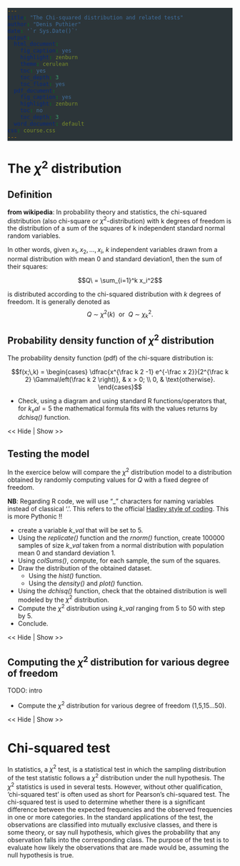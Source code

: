 ```yaml
---
title: "The Chi-squared distribution and related tests"
author: "Denis Puthier"
date: '`r Sys.Date()`'
output:
  html_document:
    fig_caption: yes
    highlight: zenburn
    theme: cerulean
    toc: yes
    toc_depth: 3
    toc_float: yes
  pdf_document:
    fig_caption: yes
    highlight: zenburn
    toc: no
    toc_depth: 3
  word_document: default
css: course.css
---
```



<script type="">
    $(function() {
        $(".hideshow").click(function() {
                $(this).parent().find(".exo_code").toggle();
        });
            
    })
</script>

<style>
.exo_code {
  display:none;
}

pre  {
  background-color: #2C3539!important;
  color: white;
} 

pre.text {
  background-color: #2C3539 !important;
}

hr {
  color: grey !important;
}


hr {
  color: grey !important;
}
</style>



# The 	$\chi^2$ distribution

## Definition

**from wikipedia**: In probability theory and statistics, the chi-squared distribution (also chi-square or $\chi^2$-distribution) with k degrees of freedom is the distribution of a sum of the squares of k independent standard normal random variables.

In other words, given  $x_1, x_2, ... , x_i$, $k$ independent variables drawn from a normal distribution  with mean 0 and standard deviation1, then the sum of their squares:

$$Q\ = \sum_{i=1}^k x_i^2$$

is distributed according to the chi-squared distribution with $k$ degrees of freedom. It is generally denoted as 
$$Q\ \sim\ \chi^2(k)\ \ \text{or}\ \ Q\ \sim\ \chi^2_k .$$

## Probability density function of $\chi^2$ distribution 

The probability density function (pdf) of the chi-square distribution is:

$$f(x;\,k) =
\begin{cases}
  \dfrac{x^{\frac k 2 -1} e^{-\frac x 2}}{2^{\frac k 2} \Gamma\left(\frac k 2 \right)},  & x > 0; \\ 0, & \text{otherwise}.
\end{cases}$$


<div class="exo">
- Check, using a diagram and using standard R functions/operators that, for $k_val=5$ the mathematical formula fits with the values returns by *dchisq()* function.
</div>
<div class="hideshow"> << Hide | Show >> </div>
<div class="exo_code">
```r
k_val <- 5
x <- 0:30
denom = (2^(k_val/2)*gamma(k_val/2)) 
num = x^(k_val/2-1)*exp(-x/2)

plot(0:30, num/denom, 
     type="l",
     col="blue",
     panel.first = grid(),
     xlab="x",
     ylab="f(x;k)")
points(0:30,
       dchisq(0:30, df=k_val),
       col="red",
       lw=2,
       pch=16)
```
</div>


## Testing the model


In the exercice below will compare the $\chi^2$ distribution model to a distribution obtained by randomly computing values for $Q$ with a fixed degree of freedom. 

**NB**: Regarding R code, we will use "_" characters for naming variables instead of classical '.'. This refers to the official [Hadley style of coding](http://stat405.had.co.nz/r-style.html). This is more Pythonic !!



<div class="exo">
- create a variable $k\_val$ that will be set to 5.
- Using the *replicate()* function and the *rnorm()* function, create 100000 samples of size $k\_val$ taken from a normal distribution with population mean 0 and standard deviation 1.
- Using *colSums()*, compute, for each sample, the sum of the squares.
- Draw the distribution of the obtained dataset.
    - Using the *hist()* function.
    - Using the *density()* and *plot()* function.
- Using the *dchisq()* function, check that the obtained distribution is well modeled by the $\chi^2$ distribution.
- Compute the $\chi^2$ distribution using $k\_val$ ranging from 5 to 50 with step by 5. 
- Conclude.
</div>
<div class="hideshow"> << Hide | Show >> </div>
<div class="exo_code">
```r
#-----------------------------------------------------------------------
# Using the replicate() function and the rnorm() function, create 100000 
# samples of size k_val taken from a 
# normal distribution with population mean 0 and standard deviation 1
#-----------------------------------------------------------------------
n <- 100000
x_val <- replicate(n, rnorm(5, mean = 0, sd = 1))

#-----------------------------------------------------------------------
# Using *colSums()*, compute, for each sample, the sum of the squares.
#-----------------------------------------------------------------------
x_srqt_sum <- colSums(x_val^2)
par(mfrow=c(1,2))

#-----------------------------------------------------------------------
# Draw the distribution of the obtained dataset.
#-----------------------------------------------------------------------

hist(x_srqt_sum, 
     col="blue", 
     border = "white", 
     breaks = 100)
plot(density(x_srqt_sum), 
     lwd=2, 
     col="blue", 
     panel.first=grid(),
     xlab="x")

#-----------------------------------------------------------------------
# Using the *dchisq* function, check that the obtained distribution is 
# well modeled by the $\chi^2$ distribution.
#-----------------------------------------------------------------------
par(mfrow=c(1,1))
plot(density(x_srqt_sum), 
     lwd=2, 
     col="blue", 
     panel.first=grid(),
     xlab="x")
points(0:30,
       dchisq(0:30, df=k_val),
       col="red",
       lw=2,
       pch=16)

```

</div>



## Computing the $\chi^2$ distribution for various degree of freedom

TODO: intro

<div class="exo">
- Compute the $\chi^2$ distribution for various degree of freedom (1,5,15...50).
</div>
<div class="hideshow"> << Hide | Show >> </div>
<div class="exo_code">
```r

## Create a color palette
if(!require(RColorBrewer)) install.packages('RColorBrewer')
color_pal <- brewer.pal(11, name = "Paired")


## Compute and draw density diagram of Chi-squared Distribution
# The values taken by k will be successively 1,5,15...50
k_val <- c(1, seq(5, 50, by=5))

# Draw a Chi-squared Distribution for k = 1
xlim <- c(0,100)
i = 1
plot(seq(xlim[1], xlim[2], length.out = 100), 
     dchisq(k_val[i], x=seq(xlim[1], xlim[2], length.out = 100)), 
     type="l", col= color_pal[i], 
     panel.first = grid(),
     lwd=2,
     xlab="x",
     ylab="f(x;k)"
     )

for(i in 2:length(k_val)){
  points(seq(xlim[1], xlim[2], length.out = 100), 
         dchisq(k_val[i], x=seq(xlim[1], xlim[2], length.out = 100)), 
         type="l", 
         col= color_pal[i],
         lwd=2)
}

legend("topright", 
       legend=paste("k=", k_val, sep=""), 
       fill=color_pal)
```
</div>


# Chi-squared test

In statistics, a $\chi^2$ test, is a statistical test in which the sampling distribution of the test statistic follows a $\chi^2$ distribution under the null hypothesis. The $\chi^2$ statistics is used in several tests. However, without other qualification, 'chi-squared test' is often used as short for Pearson's chi-squared test. The chi-squared test is used to determine whether there is a significant difference between the expected frequencies and the observed frequencies in one or more categories. In the standard applications of the test, the observations are classified into mutually exclusive classes, and there is some theory, or say null hypothesis, which gives the probability that any observation falls into the corresponding class. The purpose of the test is to evaluate how likely the observations that are made would be, assuming the null hypothesis is true.


## 

## 


